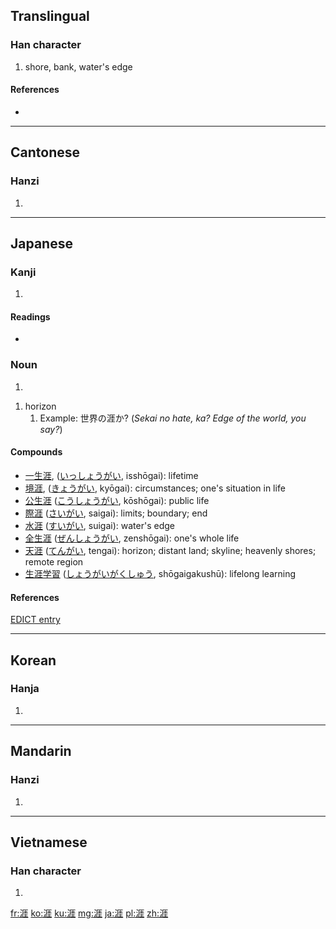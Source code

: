 ==Translingual==

===Han character===
{{Han char|rn=85|rad=水|as=08|sn=11|four=3111<sub>4</sub>|canj=水一土土 (EMGG)}}

# shore, bank, water's edge

====References====
* {{Han ref|kx=0627.380|dkj=17582|dj=1029.240|hdz=31643.070|uh=6DAF|ud=28079|bh=B250|bd=45648}}

----

==Cantonese==

===Hanzi===
{{yue-hanzi|jyut=|y=ngaai4}}

# {{defn|lang=yue|sort=水08}}

----

==Japanese==

===Kanji===
{{ja-kanji|grade=c|rs=水08}}

# {{defn|lang=ja|sort=水08}}

====Readings====
* {{ja-readings|on=[[がい]] (gai)|kun=[[きし]] (kishi), [[はて]] (hate)}}

===Noun===
#{{ja-noun|(k)|hira=はて|rom=hate}}

#horizon
##Example: 世界の涯か? (''Sekai no hate, ka? Edge of the world, you say?'')

====Compounds====
*[[一生涯]], ([[いっしょうがい]], isshōgai): lifetime
*[[境涯]], ([[きょうがい]], kyōgai): circumstances; one's situation in life
*[[公生涯]] ([[こうしょうがい]], kōshōgai): public life
*[[際涯]] ([[さいがい]], saigai): limits; boundary; end
*[[水涯]] ([[すいがい]], suigai): water's edge
*[[全生涯]] ([[ぜんしょうがい]], zenshōgai): one's whole life
*[[天涯]] ([[てんがい]], tengai): horizon; distant land; skyline; heavenly shores; remote region
*[[生涯学習]] ([[しょうがいがくしゅう]], shōgaigakushū): lifelong learning

====References====
[http://www.csse.monash.edu.au/~jwb/cgi-bin/wwwjdic.cgi?1E EDICT entry]
----

==Korean==

===Hanja===
{{ko-hanja|hangeul=[[애]], [[의]]|eumhun=|rv=ae, ui|mr=ae, ŭi|y=ay, uy}}

# {{defn|lang=ko|sort=水08}}

----

==Mandarin==

===Hanzi===
{{cmn-hanzi|pin=[[shì]] ([[shi4]]), [[yá]] ([[ya2]]), [[yì]] ([[yi4]])|wg=shih<sup>4</sup>, ya<sup>2</sup>, i<sup>4</sup>}}

# {{defn|lang=cmn|sort=水08}}

----

==Vietnamese==

===Han character===
{{vi-hantu|[[nhai]], [[rượi]], [[nhười]], [[rười]], [[nhầy]]|rs=水08}}

# {{defn|lang=vi|sort=水08}}

[[fr:涯]]
[[ko:涯]]
[[ku:涯]]
[[mg:涯]]
[[ja:涯]]
[[pl:涯]]
[[zh:涯]]